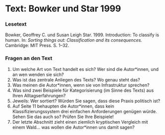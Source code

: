 # Text: Bowker und Star 1999

### Lesetext

Bowker, Geoffrey C. und Susan Leigh Star. 1999. Introduction: To classify is human. In: *Sorting things out: Classification and its consequences.* Cambridge: MIT Press. S. 1--32.

### Fragen an den Text

1. Um welche Art von Text handelt es sich? Wer sind die Autor\*innen, und an wen wenden sie sich?
2. Was ist das zentrale Anliegen des Texts? Wo genau steht das?
3. Was meinen die Autor\*innen, wenn sie von Infrastruktur sprechen?
3. Was sind zwei Beispiele für Kategorisierung (im Sinne des Texts) aus Ihren Alltagserfahrungen?
3. Jeweils: Wer sortiert? Würden Sie sagen, dass diese Praxis politisch ist?
3. Auf Seite 11 behaupten die Autor\*innen, dass kein Klassifizierungssystem drei einfachen Anforderungen genügen würde. Sehen Sie das auch so? Prüfen Sie Ihre Beispiele!
3. Der letzte Abschnitt zieht einen ziemlich kryptischen Vergleich mit einem Wald... was wollen die Autor\*innen uns damit sagen?
